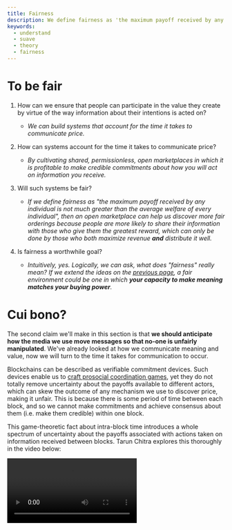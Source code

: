 ```yaml
---
title: Fairness
description: We define fairness as 'the maximum payoff received by any individual is not so much greater than the average welfare of every individual', and show how this definition can apply to communicating information effectively in distributed systems.
keywords:
  - understand
  - suave
  - theory
  - fairness
---
```



# To be fair

1. How can we ensure that people can participate in the value they create by virtue of the way information about their intentions is acted on? 

    - _We can build systems that account for the time it takes to communicate price._

2. How can systems account for the time it takes to communicate price? 
    
    - _By cultivating shared, permissionless, open marketplaces in which it is profitable to make credible commitments about how you will act on information you receive._  

3. Will such systems be fair? 

    - _If we define fairness as "the maximum payoff received by any individual is not much greater than the average welfare of every individual", then an open marketplace can help us discover more fair orderings because people are more likely to share their information with those who give them the greatest reward, which can only be done by those who both maximize revenue **and** distribute it well._

4. Is fairness a worthwhile goal? 

    - _Intuitively, yes. Logically, we can ask, what does "fairness" really mean? If we extend the ideas on the [previous page](/understand/meaning), a fair environment could be one in which **your capacity to make meaning matches your buying power**._

# Cui bono?

The second claim we'll make in this section is that **we should anticipate how the media we use move messages so that no-one is unfairly manipulated**. We've already looked at how we communicate meaning and value, now we will turn to the time it takes for communication to occur.

Blockchains can be described as verifiable commitment devices. Such devices enable us to [craft prosocial coordination games](https://www.kernel.community/en/learn/module-1/dreamers/#an-infinite-stock-of-games), yet they do not totally remove uncertainty about the payoffs available to different actors, which can skew the outcome of any mechanism we use to discover price, making it unfair. This is because there is some period of time between each block, and so we cannot make commitments and achieve consensus about them (i.e. make them credible) within one block.

This game-theoretic fact about intra-block time introduces a whole spectrum of uncertainty about the payoffs associated with actions taken on information received between blocks. Tarun Chitra explores this thoroughly in the video below:

<Video src="https://www.youtube-nocookie.com/embed/WYH7n4M016A?start=14626" title="Towards a Theory of MEV: Uncertainty" />

One of the key questions Tarun poses in this presentation is, "How do we **achieve a balance** between maximizing revenue (which is good for the stability of systems, especially if they rely on arbitrage), and making sure that the expected welfare for all participants - on average - is not so far away from the maximum payoff."

In order to analyze this question, Tarun starts by looking at fairness in terms of specific applications, rather than the system as a whole. In particular, he shows that applications all have a payoff function, which depends on a set of permutations (i.e. how you order transactions). Such payoff functions can be "smooth" (i.e. the order of transactions doesn't lead to significant differences in the payoff available if there is sufficient liquidity). He proved this in the context of AMMs, where the maximum and expected payoff are only separated multiplicatively by a factor of `log(n)`.

However, payoff functions in the context of _liquidations_ are discontinuous. If the price drops below a certain point, everything happens, but until such time, nothing happens. So, if you can permute the transactions from a specific application such that the order results in the price dropping below the point at which a liquidation occurs, then you can achieve payoffs which differ significantly from the average. This is unfair, by our definition. It also means that liquidations are the fundamental basis for payoffs: any payoff functions in blockchains can be written as a sum of liquidation games. It's worth reflecting deeply on this point:

> **People taking leverage serves as the basis for the set of all payoffs**. 

Moreover, the maximum and expected payoff in the context of liquidation games is separated multiplicatively by a factor of `n!`. This is a much bigger problem if we're trying to craft fair systems that do not advantage those who can act on price information they receive first.

# Fairier transforms

Tarun asks another question, based on the above: "Is there a way in which, given a payoff function, we can determine the difference between the average and maximum payoff such that we can provide some guarantees on fairness?" He suggests that an analogue of Fourier transforms can assist us do exactly this.

If all payoffs are the sum of liquidation games, we can decompose them in the same way we can separate out different frequencies in a complex waveform. The "high frequency" waves are equivalent to sets of transactions in which there are very few permutations that can trigger a liquidation. The "low frequency" waves are equivalent to sets of transactions where many different permutations can trigger a liquidation. This allows us to analyze how constrained we are in realising a particular payoff (lots of high frequencies `=` constrained, lots of low frequencies `=` not constrained). 

We can go further by looking at the Fourier coefficient. If a set of permutations is large, and the Fourier coefficient over that set is large, then the value of the payoff function approaches the average across all permutations. If the set is small, but has a very large coefficient, it approaches the maximum value. Tarun also introduces the Uncertainty Principle which, in this case, states that if you make a function really sharp (highly specified/exact), the Fourier transform of that function cannot also be sharp. This leads us to three facts:

1. Liquidations generate all payoff functions
2. The Fourier transform provides a way of going from a given payoff to that payoff represented in the basis of all liquidations
3. The Uncertainty Principle provides a bound on the expected value over the maximum value

These three facts together give us an explicit way to quantify fairness! 

In practice, this means that to avoid maximally unfair payoffs, we need to have a sufficiently large set of possible orderings _and_ there needs to be a large degree of overlap between the possible orderings and the Fourier coefficient. The way to achieve this is an **open marketplace for mechanisms** at the application level.

# Generally suave

This is exactly what SUAVE is: an open marketplace for applications that determine specific ways of ordering transactions, such that we can provide approximate fairness guarantees _in general_, i.e. across any new use case that occurs indefinitely into the future.

It's important to understand the _general_ nature of SUAVE. As we have stressed, MEV is a general phenomenon which arises from the time it takes to communicate. People have been aware of this for centuries, but no-one has attempted to build systems that can account for it, because no-one had the sort of verifiable commitment devices (blockchains) we enjoy.

Bitcoin represents a new medium with/in which we can coordinate the creation and distribution of money. Ethereum represents a new medium with/in which we can coordinate _in general_. However, the commitments this requires are public, which means that the information they contain can be manipulated in the time it takes to verify a new block, creating unfair outcomes for those seeking to coordinate.

**SUAVE represents a new medium with/in which we can coordinate how everyone coordinates**. SUAVE is the metacognition for every other coordination system. And we do mean every other coordination system: everything from blockchains to traditional exchanges to Google AdWords suffers from some version of MEV.

If you reflected on that fact that people taking leverage serves as the basis for all payoff functions, you might begin to sense how deep this runs. Derivatives are weapons of mass destruction not because of some intrinsic flaw in their own structure, but because the market mechanisms used to trade them cannot account for the way that liquidations skew payoff functions. SUAVE fixes this.

<AlignItems horizontal="center" vertical="center" sideMargin={0}>
<div>
  <img alt="Fairier Transformers" src={require('/static/img/fairier-transformers.png').default} />
</div>
</AlignItems>